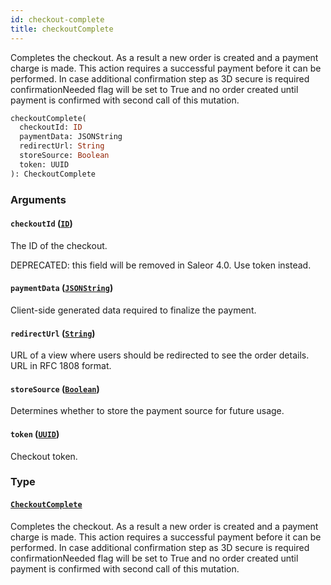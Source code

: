 ```yaml
---
id: checkout-complete
title: checkoutComplete
---
```


Completes the checkout. As a result a new order is created and a payment charge is made. This action requires a successful payment before it can be performed. In case additional confirmation step as 3D secure is required confirmationNeeded flag will be set to True and no order created until payment is confirmed with second call of this mutation.

```graphql
checkoutComplete(
  checkoutId: ID
  paymentData: JSONString
  redirectUrl: String
  storeSource: Boolean
  token: UUID
): CheckoutComplete

```

### Arguments

#### `checkoutId` ([`ID`](/docs/developer/api-reference/scalars/id))

The ID of the checkout.

DEPRECATED: this field will be removed in Saleor 4.0. Use token instead.

#### `paymentData` ([`JSONString`](/docs/developer/api-reference/scalars/json-string))

Client-side generated data required to finalize the payment.

#### `redirectUrl` ([`String`](/docs/developer/api-reference/scalars/string))

URL of a view where users should be redirected to see the order details. URL in RFC 1808 format.

#### `storeSource` ([`Boolean`](/docs/developer/api-reference/scalars/boolean))

Determines whether to store the payment source for future usage.

#### `token` ([`UUID`](/docs/developer/api-reference/scalars/uuid))

Checkout token.

### Type

#### [`CheckoutComplete`](/docs/developer/api-reference/objects/checkout-complete)

Completes the checkout. As a result a new order is created and a payment charge is made. This action requires a successful payment before it can be performed. In case additional confirmation step as 3D secure is required confirmationNeeded flag will be set to True and no order created until payment is confirmed with second call of this mutation.
